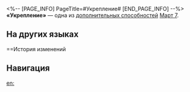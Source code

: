 <%-- [PAGE_INFO]
PageTitle=#Укрепление#
[END_PAGE_INFO] --%>
{{Навык Инфобокс
|Название         = Укрепление
|Изображение      = След Укрепление.png
|Персонаж         = Март 7 (Сохранение)
|Тип              = Доп. способность
|Возвышение       = 4
|Длительность     = 
|Описание         = Длительность Щита, созданного навыком Март 7, увеличивается на 1 ход.
|Свойство1        = 
|Масштабирование1 = 
}}
'''«Укрепление»''' — одна из [[дополнительная способность|дополнительных способностей]] [[Март 7]].

==На других языках==
{{На других языках
|en   = Reinforce
|zhs  = 加护
|zht  = 加護
|ja   = {{Rubi|加護|かご}}
|ko   = 가호
|es   = Refuerzo
|fr   = Renforcement
|ru   = Укрепление
|th   = Reinforce
|vi   = Củng Cố
|de   = Verstärken
|id   = Reinforce
|pt   = Reforço
}}

==История изменений
{{История изменений|3.5}}

==Навигация==
{{Навык Навбокс|Март 7 (Сохранение)}}

[[en:]]